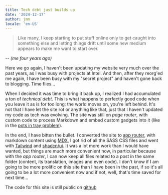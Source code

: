 ```yaml
---
title: Tech debt just builds up
date: '2024-12-17'
author: jmm
locale: 'en-US'
---
```


> Like many, I keep starting to put stuff online only to get caught
> into something else and letting things drift until some new medium
> appears to make me want to start over. 
> 
-- <cite>(me four years ago)</cite>

Here we go again, I haven't been updating my website very much over the 
past years, as I was busy with projects at Intel. And then, after they
reorg'ed me again, I have been busy with my "secret project" and haven't
gone back to blogging. Time flies...

When I decided it was time to bring it back up, I realized I had accumulated
a ton of _technical debt_. This is what happens to perfectly good code 
when you leave it as is for too long: the world moves on, you're left behind. 
It's not that I have let the site rot or anything like that, just that I 
haven't updated my code as tech was evolving. The site was still on
_page router_, with custom code to process Markdown and embed custom gadgets
into it (like in the [pots in tray problem](/posts/20201127-toujours-des-ptits-pots)).

In the end, I have bitten the bullet. I converted the site to [app router](https://nextjs.org/docs/app),
with markdown content using [MDX](https://nextjs.org/docs/app/building-your-application/configuring/mdx),
I got rid of all the SASS CSS files and went with [Tailwind](https://tailwindcss.com) 
and [shadcn/ui](https://tailwindcss.com). It was a lot more work than I
would have wanted, but things are much more convenient now, in particular 
because with the _app router_, I can now keep all files related to a post 
in the same folder (content, its translation, images and even code). I 
don't know if I am going to be more prolific on this site than I have 
been in the past, if so it's all going to be a lot more convenient now 
and if not, well, that's time saved for next time...

The code for this site is still public on [github](https://github.com/jmuffat/jmuffat.com)
